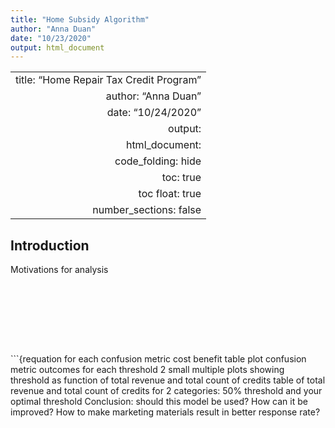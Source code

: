 ```yaml
---
title: "Home Subsidy Algorithm"
author: "Anna Duan"
date: "10/23/2020"
output: html_document
---
```


---
  title: "Home Repair Tax Credit Program"
author: "Anna Duan"
date: "10/24/2020"
output: 
  html_document: 
  code_folding: hide
toc: true
toc float: true
number_sections: false
---

## Introduction
Motivations for analysis

```r
```

```r
```

```r
```

```r
```

```r
```

```r
```

```r
```

```r
```

```{requation for each confusion metric
cost benefit table
plot confusion metric outcomes for each threshold
2 small multiple plots showing threshold as function of total revenue and total count of credits
table of total revenue and total count of credits for 2 categories: 50% threshold and your optimal threshold
Conclusion: should this model be used? How can it be improved? How to make marketing materials result in better response rate?